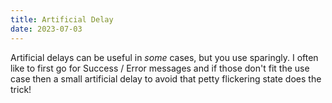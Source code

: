 ```yaml
---
title: Artificial Delay
date: 2023-07-03
---
```


<ComponentExample>
  <ArtificialDelayExample />
</ComponentExample>

Artificial delays can be useful in _some_ cases, but you use sparingly. I often like to first go for Success / Error messages and
if those don't fit the use case then a small artificial delay to avoid that petty flickering state does the trick!
